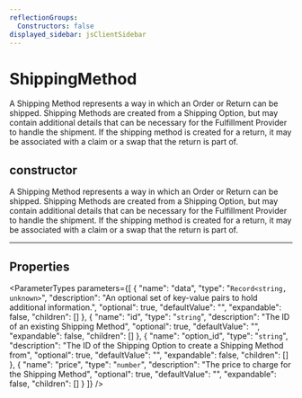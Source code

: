 ```yaml
---
reflectionGroups:
  Constructors: false
displayed_sidebar: jsClientSidebar
---
```



# ShippingMethod

A Shipping Method represents a way in which an Order or Return can be shipped. Shipping Methods are created from a Shipping Option, but may contain additional details that can be necessary for the Fulfillment Provider to handle the shipment. If the shipping method is created for a return, it may be associated with a claim or a swap that the return is part of.

## constructor

A Shipping Method represents a way in which an Order or Return can be shipped. Shipping Methods are created from a Shipping Option, but may contain additional details that can be necessary for the Fulfillment Provider to handle the shipment. If the shipping method is created for a return, it may be associated with a claim or a swap that the return is part of.

___

## Properties

<ParameterTypes parameters={[
  {
    "name": "data",
    "type": "`Record<string, unknown>`",
    "description": "An optional set of key-value pairs to hold additional information.",
    "optional": true,
    "defaultValue": "",
    "expandable": false,
    "children": []
  },
  {
    "name": "id",
    "type": "`string`",
    "description": "The ID of an existing Shipping Method",
    "optional": true,
    "defaultValue": "",
    "expandable": false,
    "children": []
  },
  {
    "name": "option_id",
    "type": "`string`",
    "description": "The ID of the Shipping Option to create a Shipping Method from",
    "optional": true,
    "defaultValue": "",
    "expandable": false,
    "children": []
  },
  {
    "name": "price",
    "type": "`number`",
    "description": "The price to charge for the Shipping Method",
    "optional": true,
    "defaultValue": "",
    "expandable": false,
    "children": []
  }
]} />
